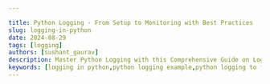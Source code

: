 ```yaml
---

title: Python Logging - From Setup to Monitoring with Best Practices
slug: logging-in-python
date: 2024-08-29
tags: [logging]
authors: [sushant_gaurav]
description: Master Python Logging with this Comprehensive Guide on Loggers, Handlers, Formatters, Filters, Configurations, and Best Practices for Debugging, Monitoring, and Performance.
keywords: [logging in python,python logging example,python logging to file,python logging to the console,python logging best practices]
---
```


<head>
<script
type="application/ld+json"
dangerouslySetInnerHTML={{ __html: JSON.stringify({
"@context": "https://schema.org",
"@type": "TechArticle",
"headline": "Python Logging - From Setup to Monitoring with Best Practices",
"alternativeHeadline": "Master Python Logging with this Comprehensive Guide on Loggers, Handlers, Formatters, Filters, Configurations, and Best Practices for Debugging, Monitoring, and Performance",
"author": {
"@type": "Person",
"name": "Sushant Gaurav"
},
"publisher": {
"@type": "Organization",
"name": "SigNoz",
"logo": {
"@type": "ImageObject",
"url": "https://signoz.io/img/SigNozLogo-orange.svg"
}
},
"datePublished": "2024-07-03T00:00:00Z",
"dateModified": "2024-07-03T00:00:00Z",
"mainEntityOfPage": {
"@type": "WebPage",
"@id": "https://signoz.io/guides/logging-in-python/"
},
"description": "Master Python Logging with this Comprehensive Guide on Loggers, Handlers, Formatters, Filters, Configurations, and Best Practices for Debugging, Monitoring, and Performance.",
"keywords": "logging in python, python logging example, python logging to file, python logging to the console, python logging best practices",
"articleSection": "Technology",
"inLanguage": "en",
"isPartOf": {
"@type": "Blog",
"name": "SigNoz Blog",
"url": "https://signoz.io/blog/"
},
"about": [
{
"@type": "Thing",
"name": "Python",
"description": "A high-level programming language"
},
{
"@type": "Thing",
"name": "Logging",
"description": "The process of recording events, messages, and data during software execution"
},
{
"@type": "Thing",
"name": "SigNoz",
"description": "An open-source observability platform for monitoring applications"
}
],
"mentions": [
{
"@type": "SoftwareApplication",
"name": "OpenTelemetry",
"applicationCategory": "Observability Framework"
}
],
"mainEntity": {
"@type": "FAQPage",
"mainEntity": [
{
"@type": "Question",
"name": "What is logging in Python?",
"acceptedAnswer": {
"@type": "Answer",
"text": "Logging in Python refers to the process of recording messages that provide insights into the operation of a program. These messages can include information, debugging details, warnings, and error messages."
}
},
{
"@type": "Question",
"name": "How to create a log in Python?",
"acceptedAnswer": {
"@type": "Answer",
"text": "In Python, you can create a log using the logging module. This involves configuring a logger, setting a logging level, and then using logger methods like debug(), info(), warning(), error(), and critical() to log messages."
}
},
{
"@type": "Question",
"name": "What is the benefit of logging in Python?",
"acceptedAnswer": {
"@type": "Answer",
"text": "Logging helps in monitoring and debugging applications by providing a way to track events and issues that occur during execution. It aids in diagnosing problems, understanding application flow, and maintaining a history of events."
}
},
{
"@type": "Question",
"name": "When to use Python logging?",
"acceptedAnswer": {
"@type": "Answer",
"text": "Python logging should be used to record important events and errors that occur during the execution of a program. It is particularly useful for debugging, monitoring the application's performance, and auditing purposes."
}
},
{
"@type": "Question",
"name": "What are the 3 types of logging?",
"acceptedAnswer": {
"@type": "Answer",
"text": "There are three main types of logging: 1) Error Logging: capturing error messages and exceptions. 2) Transaction Logging: recording business or user transactions and interactions. 3) Performance Logging: tracking performance metrics like execution time and resource usage."
}
}
]
},
"tutorial": {
"@type": "HowTo",
"name": "Setting Up Python Logging",
"step": [
{
"@type": "HowToStep",
"name": "Import logging module",
"text": "Import the logging module in your Python script."
},
{
"@type": "HowToStep",
"name": "Configure basic logging",
"text": "Use logging.basicConfig() to set up basic logging configuration."
},
{
"@type": "HowToStep",
"name": "Create a logger",
"text": "Create a logger using logging.getLogger(name)."
},
{
"@type": "HowToStep",
"name": "Set logging level",
"text": "Set the logging level using logger.setLevel()."
},
{
"@type": "HowToStep",
"name": "Add handlers",
"text": "Add handlers to direct log output to desired destinations."
},
{
"@type": "HowToStep",
"name": "Use logging methods",
"text": "Use logger methods like debug(), info(), warning(), error(), and critical() to log messages."
}
]
}
}) }}
/>
</head>

Python logging is a powerful tool that enhances your ability to understand, debug, and monitor your applications. As your projects grow in complexity, proper logging becomes crucial for maintaining code quality and troubleshooting issues efficiently. 

This guide takes you through the essentials of Python logging, from basic concepts to advanced techniques, helping you implement robust logging practices in your projects.

## What is Python Logging and Why is it Important?

Python logging is a built-in module that provides a flexible framework for generating log messages in your applications. It serves as a vital tool for developers, offering several advantages over simple print statements:

1. **Structured output**: Logging allows you to format messages consistently, including timestamps, severity levels, and other contextual information.
2. **Configurable verbosity**: You can easily adjust the level of detail in your logs without modifying code.
3. **Flexible output destinations**: Logs can be directed to various targets—console, files, or even remote servers.
4. **Performance optimization**: Logging is designed to have minimal impact on your application's performance.

The Python logging module consists of several core components:

- **Loggers**: The main entry point for logging operations.
- **Handlers**: Direct log messages to specific destinations.
- **Formatters**: Define the structure and content of log messages.
- **Filters**: Provide fine-grained control over which log records to output.

<Figure src="/img/guides/2024/08/logging-in-python-image.webp" alt="Python Logging Components" caption="Python Logging Components" />

Implementing proper logging is crucial for:

- **Error tracking**: Quickly identify and diagnose issues in your application.
- **Performance monitoring**: Track execution times and resource usage.
- **Security audits**: Log access attempts and potential security breaches.
- **User behavior analysis**: Understand how users interact with your application.

## Getting Started with Python Logging

Let's start with setting up a basic logger and then move on to more advanced configurations. To use logging in Python, you first need to import the logging module:

```python
import logging
```

### Setting Up a Simple Logger

A basic logger setup involves defining the logging level and format using the `basicConfig()` function, which provides a quick way to configure the logging system.

```python
import logging

logging.basicConfig(level=logging.INFO, format='%(asctime)s - %(levelname)s - %(message)s')
logger = logging.getLogger(__name__)

logger.info('This is an info message')

```

### Default Logging Levels

Python's logging module defines several standard levels indicating the severity of events:

- **DEBUG**: Detailed information, typically useful only when diagnosing problems.
- **INFO**: Confirmation that things are working as expected.
- **WARNING**: An indication that something unexpected happened or could happen soon.
- **ERROR**: A more serious problem that has prevented the software from performing some functions.
- **CRITICAL**: A severe error indicating that the program itself may be unable to continue running.

### Basic Configuration with `logging.basicConfig()`

The `basicConfig()` function allows for quick setup of the logging system. It can be used to configure the logging level, output file, and log message format.

```python
logging.basicConfig(level=logging.DEBUG, filename='app.log', filemode='w',
                    format='%(name)s - %(levelname)s - %(message)s')
logger = logging.getLogger('basicLogger')

logger.debug('This is a debug message')

```

Let’s dive deep into the logging module in Python.

## Python's Logging Module and Its Components

Let us look at the components of the Logging module.

### Loggers

Loggers are the main interface for generating log messages in Python's logging module. Each logger has a unique name, which is a hierarchical and dot-separated string (e.g., 'my_app.module'). This naming allows loggers to be organized in a hierarchy, where loggers can inherit settings from their parent loggers. The top-level logger in this hierarchy is known as the root logger.

**Key Concepts**:

1. **Logger Names**: Each logger has a unique name that typically reflects the module hierarchy of the application. For example, `my_app` might be the root logger and `my_app.module` could be a child logger.
2. **Hierarchical, Dot-Separated Names**: Logger names are dot-separated strings that reflect the structure of the application. For example, `my_app.module.submodule` indicates a hierarchy where the `submodule` is a child of the `module`, which is a child of `my_app`.
3. **Root Logger**: The root logger is the ultimate parent of all loggers. If a logger doesn't handle a log message, it propagates the message to its parent, eventually reaching the root logger if no other logger handles it.
4. **Message Propagation**: When a logger produces a log message, it can propagate the message up to its parent logger if it doesn't handle the message itself. This propagation continues up the hierarchy until the message is either handled or reaches the root logger.

**Example**:

```python
import logging

# Create a logger with a hierarchical name
logger = logging.getLogger('my_app.module')

# Set the log level for this logger
logger.setLevel(logging.DEBUG)

# Create a console handler
console_handler = logging.StreamHandler()
console_handler.setLevel(logging.DEBUG)

# Create a formatter and set it for the handler
formatter = logging.Formatter('%(asctime)s - %(name)s - %(levelname)s - %(message)s')
console_handler.setFormatter(formatter)

# Add the handler to the logger
logger.addHandler(console_handler)

# Produce log messages
logger.debug('This is a debug message')
logger.info('This is an informational message')
logger.warning('This is a warning message')
logger.error('This is an error message')
logger.critical('This is a critical message')

```

In this example:

- We create a logger named `my_app.module`.
- We set the log level for this logger to `DEBUG`.
- We create a console handler to output log messages to the console.
- We create a formatter to define the format of the log messages.
- We add the handler to the logger.
- We produce log messages at various log levels (`DEBUG`, `INFO`, `WARNING`, `ERROR`, `CRITICAL`).

This setup demonstrates how to configure a logger with a hierarchical name, set log levels, and add handlers to direct log messages to appropriate destinations. The example also shows how log messages can be formatted and produced, reflecting the concepts of logger names, hierarchy, and message propagation.

### Handlers

Handlers are responsible for dispatching the log records created by loggers to the expected destination, such as the console, files, or remote servers. By adding different handlers to a logger, you can direct log messages to multiple destinations simultaneously.

```python
import logging

# Create a logger
logger = logging.getLogger('my_app')
logger.setLevel(logging.DEBUG)

# Create handlers
console_handler = logging.StreamHandler()
file_handler = logging.FileHandler('app.log')

# Add handlers to the logger
logger.addHandler(console_handler)
logger.addHandler(file_handler)

```

**Explanation**:

1. **StreamHandler**: This handler sends log messages to the console (standard output).
2. **FileHandler**: This handler writes log messages to a specified file (`app.log` in this case).

The `addHandler` method attaches the specified handler to the logger, allowing it to dispatch log records to the designated destination.

By using handlers, you can control where your log messages go. For example, you might want to send debug messages to the console during development, but write error messages to a file for later analysis.

To learn more about different types of handlers and how to configure them, see the "Configuring Multiple Handlers" section below.

### Formatters

Formatters specify the layout of the log messages. They determine how the log records should be presented.

**Example**:

```python
import logging

# Create a logger
logger = logging.getLogger('my_app')
logger.setLevel(logging.DEBUG)

# Create handlers
console_handler = logging.StreamHandler()
file_handler = logging.FileHandler('app.log')

# Create a formatter and set it for the handlers
formatter = logging.Formatter('%(asctime)s - %(name)s - %(levelname)s - %(message)s')
console_handler.setFormatter(formatter)
file_handler.setFormatter(formatter)

# Add handlers to the logger
logger.addHandler(console_handler)
logger.addHandler(file_handler)

```

**Explanation**:

1. **Formatter**: The `logging.Formatter` class is used to create a formatter object. In this example, the formatter is defined with a specific format string:
    - `%(asctime)s`: Timestamp when the log record was created.
    - `%(name)s`: Name of the logger that produced the log message.
    - `%(levelname)s`: Log level of the message (e.g., DEBUG, INFO, WARNING, ERROR, CRITICAL).
    - `%(message)s`: The actual log message.
    
    The format string specifies that each log message will include the timestamp, logger name, log level, and message, separated by hyphens.
    
2. **setFormatter**: The `setFormatter` method is used to assign the formatter to a handler. This tells the handler to use the specified format for all log messages it handles.
    - `console_handler.setFormatter(formatter)`: Sets the formatter for the `StreamHandler`, which sends log messages to the console.
    - `file_handler.setFormatter(formatter)`: Sets the same formatter for the `FileHandler`, which writes log messages to the specified file (`app.log`).

By defining a formatter and setting it for the handlers, you ensure that log messages are consistently formatted, making them easier to read and analyze.

### Filters

Filters provide a finer-grained control over which log records are passed from loggers to handlers. They can be used to filter log records based on specific attributes or custom criteria. This allows you to include or exclude certain log messages without changing the logger's configuration or the handlers attached to it.

**Need and Use Case**:
Filters are useful when you want to selectively log messages based on specific conditions. For example, you might want to log only messages that contain a certain keyword or come from a specific part of your application. This can help you focus on relevant log messages and reduce the volume of logs for easier analysis.

**Example**:
Consider a scenario where you only want to log messages that contain the word "specific".

```python
import logging

class SpecificFilter(logging.Filter):
    def filter(self, record):
        return 'specific' in record.getMessage()

# Create a logger
logger = logging.getLogger('my_app')
logger.setLevel(logging.DEBUG)

# Create a console handler
console_handler = logging.StreamHandler()
console_handler.setLevel(logging.DEBUG)

# Create and set a formatter
formatter = logging.Formatter('%(asctime)s - %(name)s - %(levelname)s - %(message)s')
console_handler.setFormatter(formatter)

# Add the filter to the logger
logger.addFilter(SpecificFilter())

# Add the handler to the logger
logger.addHandler(console_handler)

# Produce log messages
logger.debug('This is a debug message')
logger.info('This message contains specific keyword')
logger.warning('Another message without the keyword')

```

**Explanation**:

1. **SpecificFilter**: The `SpecificFilter` class inherits from `logging.Filter` and override the `filter` method. This method is where the custom filtering logic is implemented. It takes a `record` argument, which represents a log record, and returns `True` if the log message should be passed to the handlers, and `False` otherwise.
    - In this example, the filter method checks if the word "specific" is in the log message using `record.getMessage()`.
2. **Adding the Filter**: The `addFilter` method is used to add the `SpecificFilter` to the logger. This ensures that only log messages passing the filter criteria are dispatched to the handlers.
    - `logger.addFilter(SpecificFilter())`: Adds an instance of `SpecificFilter` to the logger.
3. **Filter Method Invocation**: The `filter` method is invoked automatically by the logger for each log record it processes. When a log message is generated, the logger passes the log record through all its filters. If a filter returns `False`, the log record is not passed to the handlers.

In this example, only the message "This message contains a specific keyword" will be logged to the console because it passes the filter criteria. The other messages are ignored.

Filters provide a powerful mechanism to control logging behaviour based on dynamic conditions, making them an essential tool for managing complex logging requirements.

## Advanced Configuration

### Creating Custom Loggers

To enhance the efficiency of more complex applications, it is beneficial to create custom loggers. This allows different parts of the application to log messages independently according to their requirements, which can then be handled in a centralized manner. Custom loggers enable better organization and control over logging in large applications.

**Example**:
Consider an application with different modules such as authentication and payment processing. We can create custom loggers for each module to handle logging independently.

```python
import logging

# Create custom loggers for different modules
auth_logger = logging.getLogger('my_app.auth')
payment_logger = logging.getLogger('my_app.payment')

# Set logging levels
auth_logger.setLevel(logging.INFO)
payment_logger.setLevel(logging.DEBUG)

# Create handlers
console_handler = logging.StreamHandler()
file_handler = logging.FileHandler('app.log')

# Create a formatter and set it for the handlers
formatter = logging.Formatter('%(asctime)s - %(name)s - %(levelname)s - %(message)s')
console_handler.setFormatter(formatter)
file_handler.setFormatter(formatter)

# Add handlers to the logger
auth_logger.addHandler(console_handler)
auth_logger.addHandler(file_handler)

payment_logger.addHandler(console_handler)
payment_logger.addHandler(file_handler)

# Log messages from different modules
auth_logger.info('User login successful')
auth_logger.warning('User login attempt failed')

payment_logger.debug('Payment processing started')
payment_logger.error('Payment processing failed due to insufficient funds')

```

**Explanation**:

1. **Creating Custom Loggers**:
    - `auth_logger = logging.getLogger('my_app.auth')`: Creates a custom logger for the authentication module.
    - `payment_logger = logging.getLogger('my_app.payment')`: Creates a custom logger for the payment processing module.
    - The hierarchical naming (dot-separated) indicates that these loggers are sub-loggers of a parent logger `my_app`.
2. **Setting Logging Levels**:
    - `auth_logger.setLevel(logging.INFO)`: Sets the logging level to `INFO` for the authentication logger.
    - `payment_logger.setLevel(logging.DEBUG)`: Sets the logging level to `DEBUG` for the payment logger.
3. **Creating and Configuring Handlers**:
    - `console_handler = logging.StreamHandler()`: Creates a handler to send log messages to the console.
    - `file_handler = logging.FileHandler('app.log')`: Creates a handler to write log messages to a file (`app.log`).
4. **Creating and Setting Formatters**:
    - `formatter = logging.Formatter('%(asctime)s - %(name)s - %(levelname)s - %(message)s')`: Defines the format for log messages.
    - `console_handler.setFormatter(formatter)`: Sets the formatter for the console handler.
    - `file_handler.setFormatter(formatter)`: Sets the formatter for the file handler.
5. **Adding Handlers to Loggers**:
    - `auth_logger.addHandler(console_handler)`: Adds the console handler to the authentication logger.
    - `auth_logger.addHandler(file_handler)`: Adds the file handler to the authentication logger.
    - `payment_logger.addHandler(console_handler)`: Adds the console handler to the payment logger.
    - `payment_logger.addHandler(file_handler)`: Adds the file handler to the payment logger.
6. **Logging Messages**:
    - `auth_logger.info('User login successful')`: Logs an informational message from the authentication module.
    - `auth_logger.warning('User login attempt failed')`: Logs a warning message from the authentication module.
    - `payment_logger.debug('Payment processing started')`: Logs a debug message from the payment processing module.
    - `payment_logger.error('Payment processing failed due to insufficient funds')`: Logs an error message from the payment processing module.

By creating custom loggers, you can better organize your logging strategy and have more control over which messages are logged by different parts of your application. This approach enhances modularity and makes it easier to debug and maintain your code.

### Configuring Multiple Handlers

Handlers are utilized for routing log messages to multiple destinations. In this section, we will learn about the different kinds of handlers.

### StreamHandler

`StreamHandler` is used to send the log messages to the console (`stderr` by default).

```python
console_handler = logging.StreamHandler()
console_handler.setLevel(logging.WARNING)
custom_logger.addHandler(console_handler)

```

### FileHandler

`FileHandler` is used to write the log messages to a specified file.

```python
file_handler = logging.FileHandler('custom.log')
file_handler.setLevel(logging.ERROR)
custom_logger.addHandler(file_handler)

```

### RotatingFileHandler

`RotatingFileHandler` is used to write the log records to a set of files and rotate them when they reach a certain size. When we say `rotates them`, it means that once the current log file reaches the specified size (`maxBytes`), it is closed and renamed to include a number suffix (e.g., `rotating.log.1`), and a new log file is created. This process continues, and older log files are either deleted or rotated further based on the `backupCount`.

```python
import logging
import logging.handlers

# Create a RotatingFileHandler
rotating_handler = logging.handlers.RotatingFileHandler('rotating.log', maxBytes=2000, backupCount=5)

# Add the handler to the logger
custom_logger = logging.getLogger('customLogger')
custom_logger.addHandler(rotating_handler)

# Example log messages to demonstrate the rotation
for i in range(100):
    custom_logger.info(f'This is log message number {i}')

```

In this example:

- A `RotatingFileHandler` is created with `maxBytes` set to 2000 and `backupCount` set to 5.
- The handler will write log records to `rotating.log`.
- When `rotating.log` reaches approximately 2000 bytes, it will be rotated to `rotating.log.1`, and a new `rotating.log` file will be created.
- This process continues, with old log files being renamed and rotated up to `rotating.log.5`. When the 6th log file reaches the limit, `rotating.log.5` will be deleted, and the sequence will continue.

### TimedRotatingFileHandler

`TimedRotatingFileHandler` rotates log files at specific intervals, such as midnight or hourly.

```python
timed_handler = logging.handlers.TimedRotatingFileHandler('timed.log', when='midnight', interval=1, backupCount=7)
custom_logger.addHandler(timed_handler)

```

### SMTPHandler

`SMTPHandler` sends log messages via email, useful for critical alerts.

```python
smtp_handler = logging.handlers.SMTPHandler(mailhost=('smtp.example.com', 587),
                                            fromaddr='log@example.com',
                                            toaddrs=['admin@example.com'],
                                            subject='Application Error')
smtp_handler.setLevel(logging.CRITICAL)
custom_logger.addHandler(smtp_handler)

```

### Customizing Log Formats

Customizing the log format can make log messages more informative and easier to read.

### Using Formatters

Formatters define the layout of log messages.

```python
formatter = logging.Formatter('%(asctime)s - %(name)s - %(levelname)s - %(message)s')
console_handler.setFormatter(formatter)
file_handler.setFormatter(formatter)

```

**Explanation**:

- **`logging.Formatter('%(asctime)s - %(name)s - %(levelname)s - %(message)s')`**:
    - `%(asctime)s`: The timestamp when the log message was created.
    - `%(name)s`: The name of the logger that generated the log message.
    - `%(levelname)s`: The log level (e.g., DEBUG, INFO, WARNING, ERROR, CRITICAL) of the log message.
    - `%(message)s`: The actual log message.
- **`console_handler.setFormatter(formatter)`** and **`file_handler.setFormatter(formatter)`**:
    - These lines set the formatter for the console handler and the file handler, respectively. This means that all log messages handled by these handlers will be formatted according to the specified layout.

### Adding Contextual Information

Including additional contextual information such as timestamps, module names, and function names can greatly enhance the efficiency of issue diagnosis.

```python
import logging

# Create a logger
logger = logging.getLogger('detailedLogger')
logger.setLevel(logging.DEBUG)

# Create a detailed formatter with additional contextual information
detailed_formatter = logging.Formatter('%(asctime)s - %(name)s - %(levelname)s - %(funcName)s - %(message)s')

# Create handlers
console_handler = logging.StreamHandler()
file_handler = logging.FileHandler('detailed_app.log')

# Set the detailed formatter for the handlers
console_handler.setFormatter(detailed_formatter)
file_handler.setFormatter(detailed_formatter)

# Add handlers to the logger
logger.addHandler(console_handler)
logger.addHandler(file_handler)

# Example functions to generate log messages
def example_function():
    logger.debug('This is a debug message from example_function')

def another_example_function():
    logger.info('This is an info message from another_example_function')

# Call the example functions to generate log messages
example_function()
another_example_function()

```

**Explanation:**

- A logger named `detailedLogger` is created and its logging level is set to `DEBUG`.
- A formatter is created that includes the timestamp (`%(asctime)s`), logger name (`%(name)s`), log level (`%(levelname)s`), function name (`%(funcName)s`), and the log message (`%(message)s`).
- Two handlers are created: one for outputting log messages to the console and another for writing log messages to a file named `detailed_app.log`.
- The detailed format is assigned to both the console and file handlers, ensuring that log messages handled by these handlers will include additional contextual information.
- The handlers are added to the logger, enabling it to use both handlers to process log messages.
- Two example functions (`example_function` and `another_example_function`) are defined, each generating a log message. When these functions are called, the log messages include the timestamp, logger name, log level, function name, and the message itself.

## Logging in Different Environments

### Development vs. Production Logging

Logging configurations commonly vary between development and production environments. While both environments can use various log levels, the purpose and configuration often differ. In development, logging is usually more verbose to aid in debugging and development activities. In production, the focus often shifts towards warnings and errors to monitor the system's health and issues.

In a development environment, you might want detailed logs, including debug information to understand the application flow and catch issues early.

In a production environment, while detailed logs can still be useful, the volume of logs needs to be manageable, and the focus is on capturing warnings, errors, and critical issues to ensure the application runs smoothly.

```python
import logging

# Create a logger
logger = logging.getLogger('envLogger')

# Environment variable (can be set to 'development' or 'production')
ENV = 'development'  # This would typically come from environment settings

if ENV == 'development':
    # Development environment configuration
    logger.setLevel(logging.DEBUG)
    console_handler = logging.StreamHandler()
    console_handler.setLevel(logging.DEBUG)
    console_formatter = logging.Formatter('%(asctime)s - %(name)s - %(levelname)s - %(message)s')
    console_handler.setFormatter(console_formatter)
    logger.addHandler(console_handler)

    # Optional: File handler for development logs
    file_handler = logging.FileHandler('development.log')
    file_handler.setLevel(logging.DEBUG)
    file_formatter = logging.Formatter('%(asctime)s - %(name)s - %(levelname)s - %(message)s')
    file_handler.setFormatter(file_formatter)
    logger.addHandler(file_handler)
else:
    # Production environment configuration
    logger.setLevel(logging.WARNING)
    console_handler = logging.StreamHandler()
    console_handler.setLevel(logging.WARNING)
    console_formatter = logging.Formatter('%(asctime)s - %(name)s - %(levelname)s - %(message)s')
    console_handler.setFormatter(console_formatter)
    logger.addHandler(console_handler)

    # Optional: File handler for production logs
    file_handler = logging.FileHandler('production.log')
    file_handler.setLevel(logging.WARNING)
    file_formatter = logging.Formatter('%(asctime)s - %(name)s - %(levelname)s - %(message)s')
    file_handler.setFormatter(file_formatter)
    logger.addHandler(file_handler)

# Example log messages
logger.debug('This is a debug message')
logger.info('This is an info message')
logger.warning('This is a warning message')
logger.error('This is an error message')
logger.critical('This is a critical message')

```

**Explanation**:

- A logger named `envLogger` is created.
- An environment variable `ENV` is set to determine the logging configuration. This would typically be set in the actual environment configuration (e.g., environment variables).
- In a development environment, the log level is set to `DEBUG`, allowing detailed log messages. Both console and file handlers are configured to capture debug-level logs and above.
- In a production environment, the log level is set to `WARNING`, capturing only warnings and more severe log messages. Both console and file handlers are configured to capture warning-level logs and above.
- Example log messages are generated to demonstrate the different log levels. In a development environment, all messages will be logged, while in production, only warnings and above will be logged.

### Logging in Multi-threaded Applications

Logging in Python is designed to be thread-safe, which makes it well-suited for applications that involve multiple threads.

```python
import threading
import logging

# Define a worker function that logs a message
def worker():
    logger = logging.getLogger('multiThreadLogger')
    logger.debug('Debug message from worker thread')

# Create a thread that runs the worker function
thread = threading.Thread(target=worker)
thread.start()
thread.join()

```

**Explanation:**

- The `logging` module is imported for logging functionality, and the `threading` module is imported to create and manage threads.
- The `worker` function is defined to demonstrate logging within a thread. It retrieves a logger named `multiThreadLogger` and logs a debug message.
- A new thread is created with the `worker` function as its target. The `start` method is called to begin execution of the `worker` function in a separate thread.
- The `join` method is called to wait for the thread to complete its execution before the main program continues. This ensures that the log message from the `worker` thread is captured and displayed.

### Using SysLogHandler for Centralized Logging

`SysLogHandler` sends logs to a centralized syslog server.

A syslog server is a centralized logging server that collects and stores log messages from various sources, including applications, devices, and operating systems. It operates over the User Datagram Protocol (UDP) or Transmission Control Protocol (TCP) network protocols.

**Use Case:**

- Syslog servers provide a single point for collecting logs from multiple sources across a network, making it easier to manage and analyze logs.
- They support auditing requirements by providing a comprehensive record of activities and events.

**Advantages:**

- It simplifies log management by aggregating logs from various sources into one location.
- It can handle large volumes of log data efficiently.
- It reduces the risk of log loss due to centralized storage.

**Disadvantages:**

- It relies on network connectivity; if the network fails, logging may be disrupted.
- Without proper configuration, syslog traffic could be intercepted or modified.
- Setting up and configuring a syslog server and ensuring compatibility with various devices and applications can be complex.

**Example:**

```python
syslog_handler = logging.handlers.SysLogHandler(address=('localhost', 514))
custom_logger.addHandler(syslog_handler)
custom_logger.info('This log will be sent to the syslog server')

```

## Best Practices

Let us now take a look at Python logging best practices.

### Structuring Log Messages

Structured log messages enhance readability and usefulness by organizing log data into well-defined formats, such as JSON or key-value pairs. This makes it easier to parse, analyze, and search log messages programmatically.

**What is Structured Logging?**

Structured logging involves formatting log messages in a structured data format, like JSON, where each piece of information is represented by a key-value pair. This approach contrasts with traditional plain-text logging, where log messages are free-form strings.

```python
import json

def structured_log(logger, level, message, **kwargs):
    log_message = json.dumps({'message': message, **kwargs})
    logger.log(level, log_message)

structured_log(custom_logger, logging.INFO, 'User login', user_id=123, status='success')

```

**Explanation**

- **Function Definition**: `structured_log(logger, level, message, **kwargs)`: Takes a logger object (`logger`), log level (`level`), a main log message (`message`), and additional keyword arguments (`kwargs`) representing key-value pairs.
- **JSON Formatting**: `log_message = json.dumps({'message': message, **kwargs})`: Constructs a JSON object where `'message'` is the main log message and `kwargs` are additional fields passed as key-value pairs.
- **Logging**: `logger.log(level, log_message)`: Logs the formatted JSON message at the specified log level (`level`) using the provided logger (`logger`).

### Avoiding Common Pitfalls

### Overlogging

Excessive logging can degrade performance and fill up storage, impacting both the logging system's storage and potentially the console where logs are displayed.

```python
# Example of setting appropriate logging levels
custom_logger.setLevel(logging.ERROR)

```

**Impact of Overlogging:**

1. Logging System's Storage:
    - **Disk Space:** Excessive logging can consume disk space on the server where log files are stored. This is particularly relevant when logs are saved to files (`FileHandler` in Python's logging module) or a database.
    - **Performance:** Writing too many logs to disk can degrade system performance, especially in high-throughput applications or systems with limited disk I/O bandwidth.
2. Console (Output) Display:
    - **User Interface:** In environments where logs are displayed in real-time on a console or terminal, excessive logging can overwhelm the display, making it difficult to read and follow important log messages.
    - **User Experience:** Continuous output of non-critical or verbose logs can distract or obscure critical information for developers or operators monitoring the system.

### Sensitive Information in Logs

Avoid logging sensitive data to prevent security risks.

```python
# Redact sensitive information
sensitive_info = 'password123'
custom_logger.info('User login', extra={'username': 'user', 'password': '***'})

```

### Performance Impacts

Optimize logging to avoid performance degradation, especially in high-throughput applications.

To optimize the logging, we can:

- Use the appropriate logging level (`DEBUG`, `INFO`, `WARNING`, `ERROR`, `CRITICAL`) based on the importance of the message. Avoid logging verbose or unnecessary information at lower levels (`DEBUG`) in production environments.
- Wrap debug-level logging statements in conditional checks to ensure they are only executed when needed, minimizing unnecessary logging overhead.
**Example**:

```python
if custom_logger.isEnabledFor(logging.DEBUG):
    custom_logger.debug('Detailed debug information')

```

- Use buffered handlers (`BufferingHandler`) to accumulate log messages and write them out in batches. This reduces the frequency of I/O operations, which can be a bottleneck in high-throughput scenarios.
- Employ asynchronous logging handlers (`AsyncHandler`) that offload log writing operations to separate threads or processes. This allows the main application thread to continue executing without waiting for I/O operations to complete.
**Example**:

```python
async_handler = logging.handlers.AsyncHandler()
custom_logger.addHandler(async_handler)

```

## Monitoring Logs with an Observability Tool

So far, we have implemented logging in Python. However, simply logging events is not enough to ensure the health and performance of your application. Monitoring these logs is crucial to gaining real-time insights, detecting issues promptly, and maintaining the overall stability of your system.

### Why Monitoring Logs is Important

Here are the key reasons why monitoring logs is important:

1. **Issue detection and troubleshooting**
2. **Performance monitoring**
3. **Security and Compliance**
4. **Operational insights**
5. **Automation and alerts**
6. **Historical analysis**
7. **Proactive maintenance**
8. **Support and customer service**

To cover all the above major components, you can make use of tools like [**SigNoz**](https://signoz.io/).

**SigNoz** is a full-stack open-source application performance monitoring and observability tool that can be used in place of DataDog and New Relic. SigNoz is built to give SaaS-like user experience combined with the perks of open-source software. Developer tools should be developed first, and SigNoz was built by developers to address the gap between SaaS vendors and open-source software.

**Key architecture features:**

- **Logs, Metrics, and traces under a single dashboard**
SigNoz provides logs, metrics, and traces all under a single dashboard. You can also correlate these telemetry signals to debug your application issues quickly.
- **Native OpenTelemetry support**
SigNoz is built to support <a href="https://opentelemetry.io/" rel="noopener noreferrer nofollow" target="_blank">**OpenTelemetry**</a> natively, which is quietly becoming the world standard for generating and managing telemetry data.

### **Setup SigNoz**

<GetStartedSigNoz />

For detailed steps and configurations on how to send logs to SigNoz, refer to the [following official blog by SigNoz engineer Srikanth Chekuri](https://signoz.io/opentelemetry/logging-in-python/).

## Real-world Examples and Use Cases

### Debugging Complex Issues

Logs provide detailed insights during debugging, especially for complex issues.

```python
def complex_function():
    try:
        # Some complex code
        pass
    except Exception as e:
        custom_logger.error('An error occurred in complex_function', exc_info=True)

```

### Auditing and Compliance

Logging is crucial for auditing user actions and ensuring compliance with regulatory standards.

```python
def user_action(user_id, action):
    custom_logger.info('User action', extra={'user_id': user_id, 'action': action})

user_action(123, 'login')

```

### Performance Monitoring

Logs can be used to monitor application performance and identify bottlenecks.

```python
import time

def performance_critical_function():
    start_time = time.time()
    # Some performance-critical code
    end_time = time.time()
    custom_logger.info('Performance metrics', extra={'duration': end_time - start_time})

performance_critical_function()

```

## Optimizing Python Logging for Performance

While logging is crucial for debugging and monitoring, it's important to optimize it for performance, especially in high-throughput applications. Here are some key strategies:

- Use Log Levels Wisely: Reserve DEBUG logs for development. In production, use INFO and above to reduce logging overhead.
- Lazy Logging: Use lazy evaluation for expensive operations in log messages.
- Buffered Logging: For high-volume logs, use a buffering handler to reduce I/O operations:
    
    ```
    handler = logging.handlers.MemoryHandler(capacity=1000, flushLevel=logging.ERROR)
    logger.addHandler(handler)
    
    ```
    
- Asynchronous Logging: Consider using libraries like concurrent-log-handler for non-blocking log writes.
- Sampling: In very high-volume scenarios, implement log sampling to log only a percentage of events.
By implementing these optimizations, you can maintain comprehensive logging while minimizing the performance impact on your Python applications.

## **Troubleshooting Common Logging Issues**

Even with a well-designed logging system, you may encounter issues. Here are some common problems and their solutions:

1. **Circular import problems with loggers**:
    - Solution: Use `logging.getLogger(__name__)` in each module instead of creating a global logger.
2. **Missing log output**:
    - Check the logging level of both the logger and its handlers.
    - Ensure that handlers are correctly added to the logger.
3. **Incorrect log levels**:
    - Review your logging configuration and ensure that the desired log levels are set for both loggers and handlers.
4. **Encoding issues in log files**:
    - Specify the encoding when creating file handlers:
        
        ```python
        handler = logging.FileHandler('app.log', encoding='utf-8')
        
        ```
        
5. **Performance issues in high-throughput applications**:
    - Use asynchronous logging handlers.
    - Implement buffering to reduce I/O operations.
    - Consider using a centralized logging system to offload logging from your application servers.

By following these best practices and troubleshooting tips, you can create a robust, efficient, and informative logging system for your Python applications.

## Key Takeaways

- Python logging is a powerful tool for debugging, monitoring, and maintaining applications.
- Proper configuration of loggers, handlers, and formatters is crucial for effective logging.
- Advanced techniques like custom loggers and adapters can enhance your logging capabilities.
- Integration with monitoring tools like SigNoz provides comprehensive application observability.
- Following best practices ensures consistent, secure, and performant logging across projects.

## Resources

- <a href="https://docs.python.org/3/library/logging.html" rel="noopener noreferrer nofollow" target="_blank">Python Logging Documentation</a>.
- [SigNoz Documentation](https://signoz.io/docs/).

## FAQs

### What is logging in Python?

Logging in Python refers to the process of recording messages that provide insights into the operation of a program. These messages can include information, debugging details, warnings, and error messages.

### How to create a log in Python?

In Python, you can create a log using the `logging` module. This involves configuring a logger, setting a logging level, and then using logger methods like `debug()`, `info()`, `warning()`, `error()`, and `critical()` to log messages.

### What is the benefit of logging in Python?

Logging helps in monitoring and debugging applications by providing a way to track events and issues that occur during execution. It aids in diagnosing problems, understanding application flow, and maintaining a history of events.

### When to use Python logging?

Python logging should be used to record important events and errors that occur during the execution of a program. It is particularly useful for debugging, monitoring the application’s performance, and auditing purposes.

### What is a logging library?

A logging library is a tool or module that provides functionalities to log messages from a program. In Python, the built-in `logging` module is the standard logging library used for this purpose.

### Why is logging used?

Logging is used to track and record significant events that occur during the execution of a program. It helps in identifying issues, understanding the behavior of the program, and maintaining records of program execution.

### Why is logging important?

Logging is important because it provides a systematic way to track events, diagnose issues, and ensure that the application is running as expected. It is crucial for debugging, performance monitoring, and maintaining application stability.

### What is logging and debugging?

Logging is the process of recording information about a program’s execution. Debugging, on the other hand, is the process of finding and fixing defects in the program. Logging aids in debugging by providing detailed information about the program’s behaviour and state at different points in time.

### **What are the 3 types of logging?**

There are three main types of logging:

- **Error Logging**: Error Logging means capturing the error messages and exceptions.
- **Transaction Logging**: Transaction Logging records the business or user transactions and interactions.
- **Performance Logging**: Tracking performance metrics like execution time and resource usage.

### **What is the process of logging?**

The process of logging includes:

1. **Configuring Loggers**: Configure loggers with specific options like log levels and handlers.
2. **Generating Log Messages**: Use loggers to create log messages throughout the code.
3. **Directing Log Output**: Handlers direct log messages to the appropriate destinations, such as files, consoles, or other systems.
4. **Formatting Log Messages**: Formatters specify the structure and content of log messages.
5. **Filtering Log Messages**: Filters select which log messages to record depending on criteria such as severity or source.

### **How do I set up logging in a Python script?**

To set up basic logging in a Python script:

1. Import the logging module: `import logging`
2. Configure the basic logger: `logging.basicConfig(level=logging.INFO)`
3. Create a logger: `logger = logging.getLogger(__name__)`
4. Use the logger to log messages: `logger.info("Your message here")`

### **What are the different logging levels in Python, and when should I use each?**

Python has five standard logging levels:

1. DEBUG: Detailed information for diagnosing problems.
2. INFO: Confirmation that things are working as expected.
3. WARNING: An indication that something unexpected happened.
4. ERROR: Due to a more serious problem, the software hasn't been able to perform some function.
5. CRITICAL: A serious error, indicating that the program itself may be unable to continue running.

Choose the appropriate level based on the severity and importance of the information you're logging.

### **Can I log to multiple destinations simultaneously?**

Yes, you can log to multiple destinations by adding multiple handlers to your logger. For example:

```python
import logging

logger = logging.getLogger(__name__)
logger.setLevel(logging.DEBUG)

# Create handlers
console_handler = logging.StreamHandler()
file_handler = logging.FileHandler('app.log')

# Add handlers to the logger
logger.addHandler(console_handler)
logger.addHandler(file_handler)

```

This setup will log messages to both the console and a file.

### **How can I add custom fields to my log messages?**

You can add custom fields to your log messages using a custom formatter or by using extra parameters:

```python
import logging

logger = logging.getLogger(__name__)

# Using extra parameters
logger.info("User logged in", extra={'user_id': 123, 'ip_address': '192.168.1.1'})

# Using a custom formatter
class CustomFormatter(logging.Formatter):
    def format(self, record):
        record.custom_field = "Some value"
        return super().format(record)

handler = logging.StreamHandler()
handler.setFormatter(CustomFormatter('%(asctime)s - %(name)s - %(levelname)s - %(custom_field)s - %(message)s'))
logger.addHandler(handler)

```

These approaches allow you to include additional contextual information in your log messages.